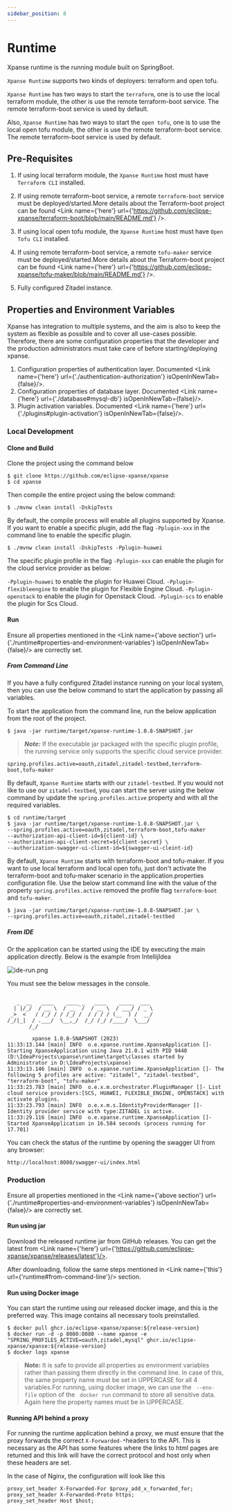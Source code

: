 ```yaml
---
sidebar_position: 8
---
```



# Runtime

Xpanse runtime is the running module built on SpringBoot.

`Xpanse Runtime` supports two kinds of deployers: terraform and open tofu.

`Xpanse Runtime` has two ways to start the `terraform`, one is to use the local terraform module, the other is use
the remote terraform-boot service. The remote terraform-boot service is used by default.

Also, `Xpanse Runtime` has two ways to start the `open tofu`, one is to use the local open tofu module,
the other is use the remote terraform-boot service. The remote terraform-boot service is used by default.

## Pre-Requisites

1. If using local terraform module, the `Xpanse Runtime` host must have `Terraform CLI` installed.

2. If using remote terraform-boot service, a remote `terraform-boot` service must be
   deployed/started.More details about the Terraform-boot project can be found <Link name={'here'} url={'https://github.com/eclipse-xpanse/terraform-boot/blob/main/README.md'} />.

3. If using local open tofu module, the `Xpanse Runtime` host must have `Open Tofu CLI` installed.

4. If using remote terraform-boot service, a remote `tofu-maker` service must be
   deployed/started.More details about the Terraform-boot project can be found <Link name={'here'} url={'https://github.com/eclipse-xpanse/tofu-maker/blob/main/README.md'} />.

5. Fully configured Zitadel instance.

## Properties and Environment Variables

Xpanse has integration to multiple systems, and the aim is also to keep the system as flexible as
possible and to cover all use-cases possible. Therefore, there are some configuration properties
that the developer and the production administrators must take care of before starting/deploying
xpanse.

1. Configuration properties of authentication layer.
   Documented <Link name={'here'} url={'./authentication-authorization'} isOpenInNewTab={false}/>.
2. Configuration properties of database layer. Documented <Link name={'here'} url={'./database#mysql-db'} isOpenInNewTab={false}/>.
3. Plugin activation variables. Documented <Link name={'here'} url={'./plugins#plugin-activation'} isOpenInNewTab={false}/>.

### Local Development

#### Clone and Build

Clone the project using the command below

```shell
$ git clone https://github.com/eclipse-xpanse/xpanse
$ cd xpanse
```

Then compile the entire project using the below command:

```shell
$ ./mvnw clean install -DskipTests
```

By default, the compile process will enable all plugins supported by Xpanse. If you want to enable a specific plugin,
add the flag `-Pplugin-xxx` in the command line to enable the specific plugin.

```shell
$ ./mvnw clean install -DskipTests -Pplugin-huawei
```

The specific plugin profile in the flag `-Pplugin-xxx` can enable the plugin for the cloud service provider as below:

`-Pplugin-huawei` to enable the plugin for Huawei Cloud.
`-Pplugin-flexibleengine` to enable the plugin for Flexible Engine Cloud.
`-Pplugin-openstack` to enable the plugin for Openstack Cloud.
`-Pplugin-scs` to enable the plugin for Scs Cloud.

#### Run

Ensure all properties mentioned in the <Link name={'above section'} url={'./runtime#properties-and-environment-variables'} isOpenInNewTab={false}/> are
correctly set.

##### From Command Line

If you have a fully configured Zitadel instance running on your local system, then you can use the
below command to start the application by passing all variables.

To start the application from the command line, run the below application from the root of the
project.

```shell
$ java -jar runtime/target/xpanse-runtime-1.0.8-SNAPSHOT.jar
```

> **_Note:_**
> If the executable jar packaged with the specific plugin profile, the running service only supports the specific
> cloud service provider.

```properties
spring.profiles.active=oauth,zitadel,zitadel-testbed,terraform-boot,tofu-maker
```

By default, `Xpanse Runtime` starts with our `zitadel-testbed`. If you would not like to use our `zitadel-testbed`,
you can start the server using the below command by update the `spring.profiles.active` property and with all the required variables.

```shell
$ cd runtime/target
$ java -jar runtime/target/xpanse-runtime-1.0.8-SNAPSHOT.jar \
--spring.profiles.active=oauth,zitadel,terraform-boot,tofu-maker
--authorization-api-client-id=${client-id} \
--authorization-api-client-secret=${client-secret} \
--authorization-swagger-ui-client-id=${swagger-ui-cleint-id}
```

By default, `Xpanse Runtime` starts with terraform-boot and tofu-maker. If you want to use local terraform and
local open tofu, just don't activate the terraform-boot and tofu-maker scenario in the application.properties
configuration file. Use the below start command line with the value of the property `spring.profiles.active`
removed the profile flag `terraform-boot` and `tofu-maker`.

```shell
$ java -jar runtime/target/xpanse-runtime-1.0.8-SNAPSHOT.jar \
--spring.profiles.active=oauth,zitadel,zitadel-testbed
```

##### From IDE

Or the application can be started using the IDE by executing the main application directly. Below is
the example from IntellijIdea

![ide-run.png](../static/img/ide-run.png)

You must see the below messages in the console.

```shell

   _  __   ____    ____ _   ____    _____  ___
  | |/_/  / __ \  / __ `/  / __ \  / ___/ / _ \
 _>  <   / /_/ / / /_/ /  / / / / (__  ) /  __/
/_/|_|  / .___/  \__,_/  /_/ /_/ /____/  \___/
       /_/

        xpanse 1.0.8-SNAPSHOT (2023)
11:33:13.144 [main] INFO  o.e.xpanse.runtime.XpanseApplication []- Starting XpanseApplication using Java 21.0.1 with PID 9440 (D:\IdeaProjects\xpanse\runtime\target\classes started by Administrator in D:\IdeaProjects\xpanse)
11:33:13.146 [main] INFO  o.e.xpanse.runtime.XpanseApplication []- The following 5 profiles are active: "zitadel", "zitadel-testbed", "terraform-boot", "tofu-maker"
11:33:23.783 [main] INFO  o.e.x.m.orchestrator.PluginManager []- List cloud service providers:[SCS, HUAWEI, FLEXIBLE_ENGINE, OPENSTACK] with activate plugins.
11:33:23.793 [main] INFO  o.e.x.m.s.IdentityProviderManager []- Identity provider service with type:ZITADEL is active.
11:33:29.116 [main] INFO  o.e.xpanse.runtime.XpanseApplication []- Started XpanseApplication in 16.584 seconds (process running for 17.701)
```

You can check the status of the runtime by opening the swagger UI from any browser:

```
http://localhost:8080/swagger-ui/index.html
```

### Production

Ensure all properties mentioned in the <Link name={'above section'} url={'./runtime#properties-and-environment-variables'} isOpenInNewTab={false}/> are
correctly set.

#### Run using jar

Download the released runtime jar from GitHub releases. You can get the latest from <Link name={'here'} url={'https://github.com/eclipse-xpanse/xpanse/releases/latest'}/>.

After downloading, follow the same steps mentioned in <Link name={'this'} url={'runtime#from-command-line'}/> section.

#### Run using Docker image

You can start the runtime using our released docker image, and this is the preferred way. This image
contains all necessary tools preinstalled.

```shell
$ docker pull ghcr.io/eclipse-xpanse/xpanse:${release-version}
$ docker run -d -p 8080:8080 --name xpanse -e "SPRING_PROFILES_ACTIVE=oauth,zitadel,mysql" ghcr.io/eclipse-xpanse/xpanse:${release-version}
$ docker logs xpanse
```

> **Note:** It is safe to provide all properties as environment variables rather than passing them
> directly in the command line.
> In case of this, the same property name must be set in UPPERCASE for all 4 variables.For running, using docker image, we can use the ` --env-file` option of the `
docker run` command to store all sensitive data.
> Again here the property names must be in UPPERCASE.

#### Running API behind a proxy

For running the runtime application behind a proxy, we must ensure that the proxy forwards the
correct `X-Forwarded-*`headers to the API. This is necessary as the API has some features where the
links to html pages are returned and this link will have the correct protocol and host only when
these headers are set.

In the case of Nginx, the configuration will look like this

```nginx configuration
proxy_set_header X-Forwarded-For $proxy_add_x_forwarded_for;
proxy_set_header X-Forwarded-Proto https;
proxy_set_header Host $host;
```
